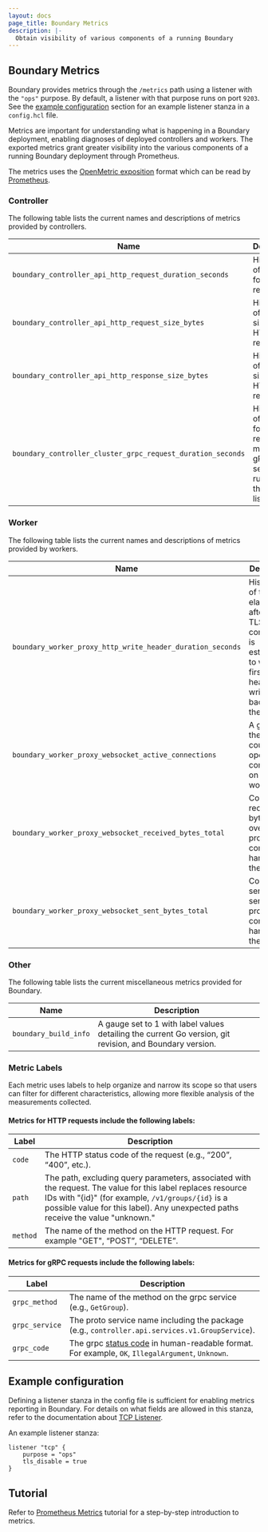 ```yaml
---
layout: docs
page_title: Boundary Metrics
description: |-
  Obtain visibility of various components of a running Boundary
---
```


## Boundary Metrics

Boundary provides metrics through the `/metrics` path using a listener with the
`"ops"` purpose. By default, a listener with that purpose runs on port `9203`.
See the [example configuration](#example-configuration) section for an example
listener stanza in a `config.hcl` file.

Metrics are important for understanding what is happening in a Boundary
deployment, enabling diagnoses of deployed controllers and workers. The exported
metrics grant greater visibility into the various components of a running
Boundary deployment through Prometheus.

The metrics uses the [OpenMetric
exposition](https://prometheus.io/docs/instrumenting/exposition_formats/#openmetrics-text-format)
format which can be read by
[Prometheus](https://prometheus.io/docs/introduction/overview/). 

### Controller

The following table lists the current names and descriptions of metrics provided
by controllers.

| Name                                                          | Description                                   |
|---------------------------------------------------------------|-----------------------------------------------|
| `boundary_controller_api_http_request_duration_seconds`       | Histogram of latencies for HTTP requests.     |  
| `boundary_controller_api_http_request_size_bytes`             | Histogram of request sizes for HTTP requests.  |
| `boundary_controller_api_http_response_size_bytes`            | Histogram of response sizes for HTTP requests. |
| `boundary_controller_cluster_grpc_request_duration_seconds`   | Histogram of latencies for requests made to the gRPC service running on the cluster listener. |

### Worker

The following table lists the current names and descriptions of metrics provided
by workers.

| Name                                                          | Description                                   |
|---------------------------------------------------------------|-----------------------------------------------|
| `boundary_worker_proxy_http_write_header_duration_seconds`    | Histogram of time elapsed after the TLS connection is established to when the first http header is written back from the server. |
| `boundary_worker_proxy_websocket_active_connections`          | A gauge of the current count of open proxy connections on the worker. |
| `boundary_worker_proxy_websocket_received_bytes_total`        | Count of received bytes sent over all proxy connections handled by the worker. |
| `boundary_worker_proxy_websocket_sent_bytes_total`            | Count of sent bytes  sent over all proxy connections handled by the worker. |

### Other

The following table lists the current miscellaneous metrics provided for Boundary.

| Name                                                          | Description                                   |
|---------------------------------------------------------------|-----------------------------------------------|
| `boundary_build_info`    | A gauge set to 1 with label values detailing the current Go version, git revision, and Boundary version. |

### Metric Labels

Each metric uses labels to help organize and narrow its scope so that users can
filter for different characteristics, allowing more flexible analysis of the
measurements collected.

#### Metrics for HTTP requests include the following labels:

| Label        | Description                                                    |
|--------------|----------------------------------------------------------------|
| `code`       | The HTTP status code of the request (e.g., “200”, “400”, etc.). |
| `path`       | The path, excluding query parameters, associated with the request. The value for this label replaces resource IDs with "{id}" (for example, `/v1/groups/{id}` is a possible value for this label). Any unexpected paths receive the value "unknown." |
| `method`     | The name of the method on the HTTP request.  For example "GET", “POST”, “DELETE”. |


#### Metrics for gRPC requests include the following labels: 

| Label           | Description                                                     |
|-----------------|-----------------------------------------------------------------|
| `grpc_method`   | The name of the method on the grpc service (e.g., `GetGroup`).  |
| `grpc_service`  | The proto service name including the package (e.g., `controller.api.services.v1.GroupService`). |
| `grpc_code`     | The grpc [status code](https://github.com/grpc/grpc-go/blob/master/codes/codes.go) in human-readable format. For example, `OK`, `IllegalArgument`, `Unknown`. |


## Example configuration 

Defining a listener stanza in the config file is sufficient for enabling metrics
reporting in Boundary. For details on what fields are allowed in this stanza,
refer to the documentation about [TCP
Listener](/docs/configuration/listener/tcp).

An example listener stanza:

```hcl
listener "tcp" {
	purpose = "ops"
	tls_disable = true
}
```

## Tutorial

Refer to [Prometheus
Metrics](https://learn.hashicorp.com/tutorials/boundary/prometheus-metrics)
tutorial for a step-by-step introduction to metrics.
